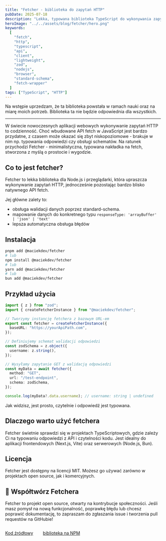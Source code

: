 ```yaml
---
title: "Fetcher - biblioteka do zapytań HTTP"
pubDate: 2025-07-18
description: "Lekka, typowana biblioteka TypeScript do wykonywania zapytań HTTP z użyciem znajomego API fetch."
heroImage: "../../assets/blog/fetcher/hero.png"
keywords:
  [
    "fetch",
    "http",
    "typescript",
    "api",
    "client",
    "lightweight",
    "zod",
    "nodejs",
    "browser",
    "standard-schema",
    "fetch-wrapper"
  ]
tags: ["TypeScript", "HTTP"]
---
```


Na wstępie uprzedzam, że ta biblioteka powstała w ramach nauki oraz na miarę moich potrzeb. Biblioteka ta nie będzie odpowiednia dla wszystkich.

---

W świecie nowoczesnych aplikacji webowych wykonywanie zapytań HTTP to codzienność. Choć wbudowane API fetch w JavaScript jest bardzo przydatne, z czasem może okazać się zbyt niskopoziomowe - brakuje w nim np. typowania odpowiedzi czy obsługi schematów. Na ratunek przychodzi Fetcher - minimalistyczna, typowana nakładka na fetch, stworzona z myślą o prostocie i wygodzie.

## Co to jest fetcher?

Fetcher to lekka biblioteka dla Node.js i przeglądarki, która upraszcza wykonywanie zapytań HTTP, jednocześnie pozostając bardzo blisko natywnego API fetch.

Jej główne zalety to:

- obsługa walidacji danych poprzez standard-schema.
- mapowanie danych do konkretnego typu `responseType: 'arrayBuffer' | 'json' | 'text'`
- lepsza automatyczna obsługa błędów


## Instalacja

```bash
pnpm add @maciekdev/fetcher
# lub
npm install @maciekdev/fetcher
# lub
yarn add @maciekdev/fetcher
# lub
bun add @maciekdev/fetcher
```


## Przykład użycia

```ts
import { z } from "zod";
import { createFetcherInstance } from "@maciekdev/fetcher";

// Tworzymy instancję fetchera z bazowym URL-em
export const fetcher = createFetcherInstance({
  baseURL: "https://yourApiPath.com",
});

// Definiujemy schemat walidacji odpowiedzi
const zodSchema = z.object({
  username: z.string(),
});

// Wysyłamy zapytanie GET z walidacją odpowiedzi
const myData = await fetcher({
  method: "GET",
  url: "/test-endpoint",
  schema: zodSchema,
});

console.log(myData?.data.username); // username: string | undefined
```

Jak widzisz, jest prosto, czytelnie i odpowiedź jest typowana.

## Dlaczego warto użyć fetchera
Fetcher świetnie sprawdzi się w projektach TypeScriptowych, gdzie zależy Ci na typowaniu odpowiedzi z API i czytelności kodu. Jest idealny do aplikacji frontendowych (Next.js, Vite) oraz serwerowych (Node.js, Bun).

## Licencja
Fetcher jest dostępny na licencji MIT. Możesz go używać zarówno w projektach open source, jak i komercyjnych.


## 🤝 Współtwórz Fetchera
Fetcher to projekt open source, otwarty na kontrybucje społeczności. Jeśli masz pomysł na nową funkcjonalność, poprawkę błędu lub chcesz poprawić dokumentację, to zapraszam do zgłaszania issue i tworzenia pull requestów na GitHubie!


<div style="display: flex; gap: 2rem;">

<a
  target="_blank"
  href="https://github.com/maciejgarncarski/fetcher">
  Kod źródłowy
</a>

<a
  target="_blank"
  href="https://www.npmjs.com/package/@maciekdev/fetcher">
  biblioteka na NPM
</a>

</div>